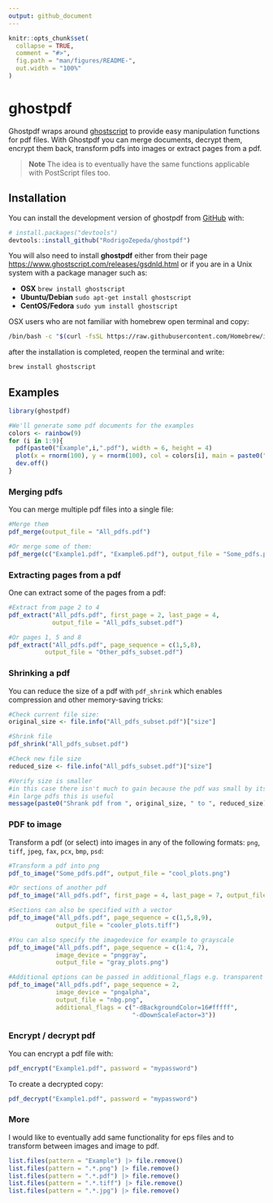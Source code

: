 ```yaml
---
output: github_document
---
```


<!-- README.md is generated from README.Rmd. Please edit that file -->

```r
knitr::opts_chunk$set(
  collapse = TRUE,
  comment = "#>",
  fig.path = "man/figures/README-",
  out.width = "100%"
)
```

# ghostpdf

<!-- badges: start -->
<!-- badges: end -->

Ghostpdf wraps around [ghostscript](https://www.ghostscript.com/) to provide easy manipulation functions for pdf files. With Ghostpdf you can merge documents, decrypt them, encrypt them back, transform pdfs into images or extract pages from a pdf.  

> **Note** The idea is to eventually have the same functions applicable with PostScript files too. 

## Installation

You can install the development version of ghostpdf from [GitHub](https://github.com/) with:

``` r
# install.packages("devtools")
devtools::install_github("RodrigoZepeda/ghostpdf")
```

You will also need to install **ghostpdf** either from their page [https://www.ghostscript.com/releases/gsdnld.html](https://www.ghostscript.com/releases/gsdnld.html) or if you are in a Unix system with a package manager such as:

  + **OSX** `brew install ghostscript`
  + **Ubuntu/Debian** `sudo apt-get install ghostscript`
  + **CentOS/Fedora** `sudo yum install ghostscript`
  
OSX users who are not familiar with homebrew open terminal and copy:
```bash
/bin/bash -c "$(curl -fsSL https://raw.githubusercontent.com/Homebrew/install/HEAD/install.sh)"
```

after the installation is completed, reopen the terminal and write:
```bash
brew install ghostscript
```

## Examples

```r
library(ghostpdf)

#We'll generate some pdf documents for the examples
colors <- rainbow(9)
for (i in 1:9){
  pdf(paste0("Example",i,".pdf"), width = 6, height = 4)
  plot(x = rnorm(100), y = rnorm(100), col = colors[i], main = paste0("Page ", i))
  dev.off()
}
```

### Merging pdfs

You can merge multiple pdf files into a single file: 

```r
#Merge them
pdf_merge(output_file = "All_pdfs.pdf")

#Or merge some of them:
pdf_merge(c("Example1.pdf", "Example6.pdf"), output_file = "Some_pdfs.pdf")
```

### Extracting pages from a pdf

One can extract some of the pages from a pdf:
```r
#Extract from page 2 to 4
pdf_extract("All_pdfs.pdf", first_page = 2, last_page = 4, 
            output_file = "All_pdfs_subset.pdf")

#Or pages 1, 5 and 8
pdf_extract("All_pdfs.pdf", page_sequence = c(1,5,8),
          output_file = "Other_pdfs_subset.pdf")
```

### Shrinking a pdf

You can reduce the size of a pdf with `pdf_shrink` which enables compression and other memory-saving tricks:

```r
#Check current file size:
original_size <- file.info("All_pdfs_subset.pdf")["size"]

#Shrink file
pdf_shrink("All_pdfs_subset.pdf")

#Check new file size
reduced_size <- file.info("All_pdfs_subset.pdf")["size"]

#Verify size is smaller
#in this case there isn't much to gain because the pdf was small by itself
#in large pdfs this is useful
message(paste0("Shrank pdf from ", original_size, " to ", reduced_size))
```
### PDF to image

Transform a pdf (or select) into images in any of the following formats: `png`, `tiff`, `jpeg`, `fax`, `pcx`, `bmp`, `psd`:

```r
#Transform a pdf into png
pdf_to_image("Some_pdfs.pdf", output_file = "cool_plots.png")

#Or sections of another pdf
pdf_to_image("All_pdfs.pdf", first_page = 4, last_page = 7, output_file = "cooler_plots.jpg")

#Sections can also be specified with a vector
pdf_to_image("All_pdfs.pdf", page_sequence = c(1,5,8,9), 
             output_file = "cooler_plots.tiff")

#You can also specify the imagedevice for example to grayscale
pdf_to_image("All_pdfs.pdf", page_sequence = c(1:4, 7),
             image_device = "pnggray",
             output_file = "gray_plots.png")

#Additional options can be passed in additional_flags e.g. transparent background
pdf_to_image("All_pdfs.pdf", page_sequence = 2,
             image_device = "pngalpha",
             output_file = "nbg.png",
             additional_flags = c("-dBackgroundColor=16#fffff",
                                  "-dDownScaleFactor=3"))
```

### Encrypt / decrypt pdf

You can encrypt a pdf file with: 
```r
pdf_encrypt("Example1.pdf", password = "mypassword")
```

To create a decrypted copy:
```r
pdf_decrypt("Example1.pdf", password = "mypassword")
```

### More

I would like to eventually add same functionality for eps files and to transform between images and image to pdf. 



```r
list.files(pattern = "Example") |> file.remove()
list.files(pattern = ".*.png") |> file.remove()
list.files(pattern = ".*.pdf") |> file.remove()
list.files(pattern = ".*.tiff") |> file.remove()
list.files(pattern = ".*.jpg") |> file.remove()
```




